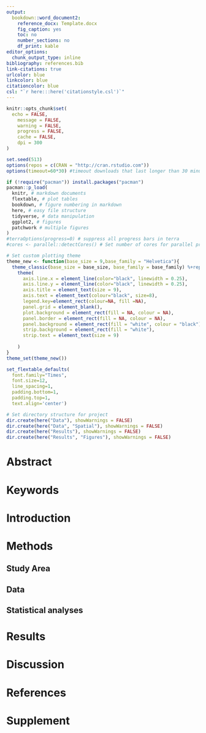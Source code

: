 ```yaml
---
output:
  bookdown::word_document2:
    reference_docx: Template.docx
    fig_caption: yes
    toc: no
    number_sections: no
    df_print: kable
editor_options: 
  chunk_output_type: inline
bibliography: references.bib
link-citations: true
urlcolor: blue
linkcolor: blue
citationcolor: blue
csl: "`r here:::here('citationstyle.csl')`"
---
```


```r
knitr::opts_chunk$set(
  echo = FALSE,
	message = FALSE,
	warning = FALSE,
	progress = FALSE,
	cache = FALSE,
	dpi = 300
)

set.seed(513)
options(repos = c(CRAN = "http://cran.rstudio.com"))
options(timeout=60*30) #timeout downloads that last longer than 30 minutes

if (!require("pacman")) install.packages("pacman")
pacman::p_load(
  knitr, # markdown documents
  flextable, # plot tables
  bookdown, # figure numbering in markdown
  here, # easy file structure
  tidyverse, # data manipulation
  ggplot2, # figures
  patchwork # multiple figures
) 
#terraOptions(progress=0) # suppress all progress bars in terra
#cores <- parallel::detectCores() # Set number of cores for parallel processing

# Set custom plotting theme
theme_new <- function(base_size = 9,base_family = "Helvetica"){
  theme_classic(base_size = base_size, base_family = base_family) %+replace%
    theme(
      axis.line.x = element_line(color="black", linewidth = 0.25),
      axis.line.y = element_line(color="black", linewidth = 0.25),
      axis.title = element_text(size = 9),
      axis.text = element_text(colour="black", size=8),
      legend.key=element_rect(colour=NA, fill =NA),
      panel.grid = element_blank(),   
      plot.background = element_rect(fill = NA, colour = NA),
      panel.border = element_rect(fill = NA, colour = NA),
      panel.background = element_rect(fill = "white", colour = "black"), 
      strip.background = element_rect(fill = "white"),
      strip.text = element_text(size = 9)
      
    )
}
theme_set(theme_new())

set_flextable_defaults(
  font.family="Times", 
  font.size=12,
  line_spacing=1,
  padding.bottom=1,
  padding.top=1,
  text.align='center')

# Set directory structure for project
dir.create(here("Data"), showWarnings = FALSE)
dir.create(here("Data", "Spatial"), showWarnings = FALSE)
dir.create(here("Results"), showWarnings = FALSE)
dir.create(here("Results", "Figures"), showWarnings = FALSE)
```

# Abstract

# Keywords

# Introduction

# Methods

## Study Area

## Data

## Statistical analyses

# Results

# Discussion

# References

::: {#refs}
:::


# Supplement

